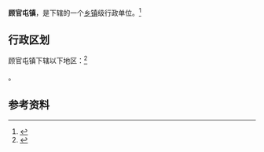 {{中国乡级行政区|37/15/02/110/000}}

'''顾官屯镇'''，是{{PRC admin/fullname|37/15/02/110/000|3}}下辖的一个[[乡镇|乡镇]]级行政单位。<ref>{{PRC admin/ref sgc|{{PRC admin/parent|37/15/02/110/000}}}}</ref>

== 行政区划 ==

顾官屯镇下辖以下地区：<ref>{{PRC admin/ref sgc|37/15/02/110/000}}</ref>

{{PRC admin/children|37/15/02/110/000}}。

== 参考资料 ==

{{reflist}}

{{行政区划小作品}}
{{PRC admin/navcat|37/15/02/110/000}}
